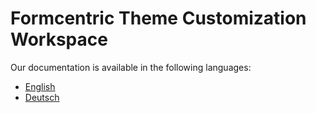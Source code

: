 
<Meta title='Start here' />

# Formcentric Theme Customization Workspace

Our documentation is available in the following languages:

- [English](?path=/docs/en-introduction--docs)
- [Deutsch](?path=/docs/de-einleitung--docs)
